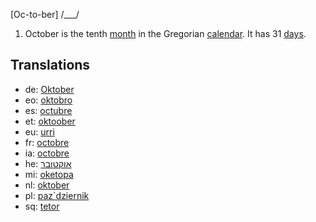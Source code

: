 [Oc-to-ber] /___/

#October is the tenth [[month]] in the Gregorian [[calendar]]. It has 31 [[day]]s.

==Translations==
*de: [[Oktober]]
*eo: [[oktobro]]
*es: [[octubre]]
*et: [[oktoober]]
*eu: [[urri]]
*fr: [[octobre]]
*ia: [[octobre]]
*he: [[אוקטובר]]
*mi: [[oketopa]]
*nl: [[oktober]]
*pl: [[paz´dziernik]]
*sq: [[tetor]]